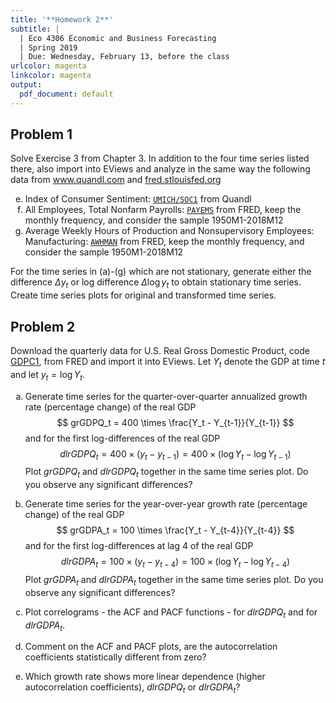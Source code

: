 ```yaml
---
title: '**Homework 2**'
subtitle: |
  | Eco 4306 Economic and Business Forecasting
  | Spring 2019
  | Due: Wednesday, February 13, before the class
urlcolor: magenta
linkcolor: magenta
output:
  pdf_document: default
---
```


\renewcommand{\baselinestretch}{1.15} \selectfont


## **Problem 1** 

Solve Exercise 3 from Chapter 3. In addition to the four time series listed there, also import into EViews and analyze in the same way the following data from [www.quandl.com](https://www.quandl.com) and [fred.stlouisfed.org](https://fred.stlouisfed.org)

<!--
- Real Personal Consumption Expenditures (PCECC96)                                                  FRED/PCECC96  
- Federal Receipts as Percent of Gross Domestic Product after 1945                                  FRED/FYFRGDA188S 
- Civilian Labor Force Participation Rate: Women / Civilian Labor Force Participation Rate: Men     FRED/LNS11300001 divided by  FRED/LNS11300002
- All Employees: Manufacturing  FRED/MANEMP / All Employees: Total Nonfarm Payrolls                 FRED/PAYEMS
- Consumer Price Index for All Urban Consumers: All Items (CPIAUCSL)
- Consumer Price Index for All Urban Consumers: All Items Less Food and Energy  (CPILFESL)
-->

(e) Index of Consumer Sentiment:                                                             [`UMICH/SOC1`](https://www.quandl.com/data/UMICH/SOC1) from Quandl
(f) All Employees, Total Nonfarm Payrolls:                                                   [`PAYEMS`](https://fred.stlouisfed.org/series/payems) from FRED, keep the monthly frequency, and consider the sample 1950M1-2018M12
(g) Average Weekly Hours of Production and Nonsupervisory Employees: Manufacturing:          [`AWHMAN`](https://fred.stlouisfed.org/series/AWHMAN) from FRED, keep the monthly frequency, and consider the sample 1950M1-2018M12

For the time series in (a)-(g) which are not stationary, generate either the difference $\Delta y_t$ or log difference $\Delta \log y_t$ to obtain stationary time series. Create time series plots for original and transformed time series.



## **Problem 2**

Download the quarterly data for U.S. Real Gross Domestic Product, code [GDPC1](https://fred.stlouisfed.org/series/gdpc1), from FRED and import it into EViews. Let $Y_t$ denote the GDP at time $t$ and let $y_t = \log Y_t$.

(a) Generate time series for the quarter-over-quarter annualized growth rate (percentage change) of the real GDP
$$
    grGDPQ_t = 400 \times \frac{Y_t - Y_{t-1}}{Y_{t-1}}
$$
and for the first log-differences of the real GDP
$$
    dlrGDPQ_t = 400 \times (y_t - y_{t-1}) = 400 \times (\log Y_t - \log Y_{t-1})
$$
Plot $grGDPQ_t$ and $dlrGDPQ_t$ together in the same time series plot. Do you observe any significant differences?

(b) Generate time series for the year-over-year growth rate (percentage change) of the real GDP
$$
    grGDPA_t = 100 \times \frac{Y_t - Y_{t-4}}{Y_{t-4}}
$$
and for the first log-differences at lag 4 of the real GDP
$$
    dlrGDPA_t = 100 \times (y_t - y_{t-4}) = 100 \times (\log Y_t - \log Y_{t-4})
$$
Plot $grGDPA_t$ and $dlrGDPA_t$ together in the same time series plot. Do you observe any significant differences?

(c) Plot correlograms - the ACF and PACF functions - for $dlrGDPQ_t$ and for $dlrGDPA_t$. 

(d) Comment on the ACF and PACF plots, are the autocorrelation coefficients statistically different from zero? 

(e) Which growth rate shows more linear dependence (higher autocorrelation coefficients), $dlrGDPQ_t$ or $dlrGDPA_t$?
